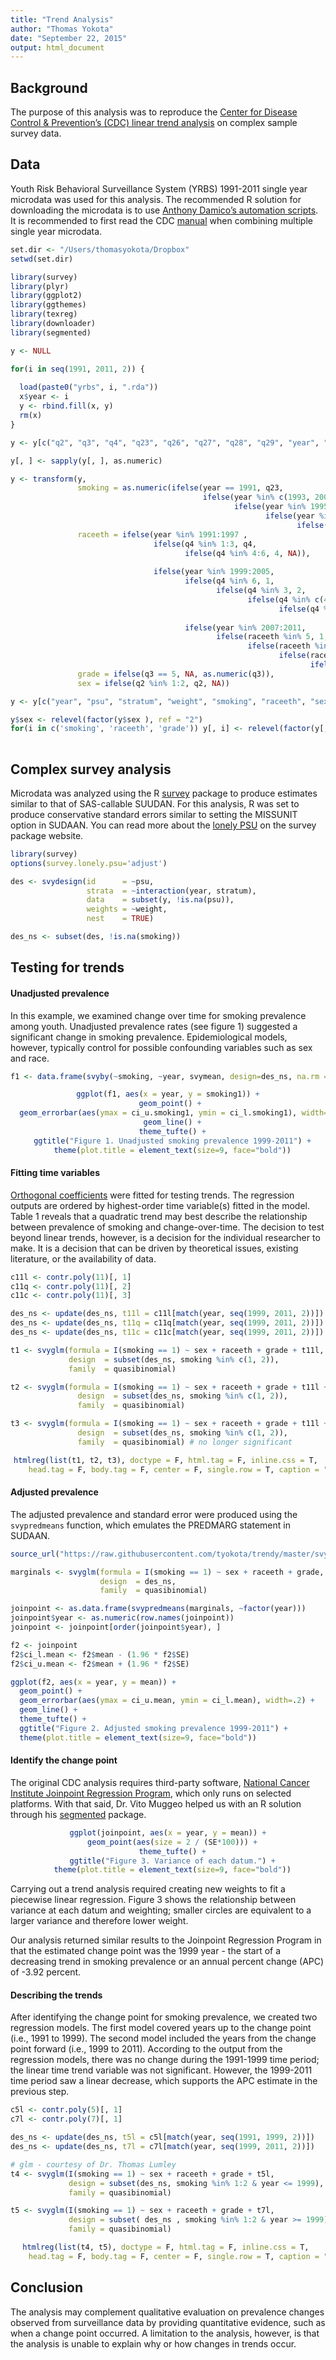 ```yaml
---
title: "Trend Analysis"
author: "Thomas Yokota"
date: "September 22, 2015"
output: html_document
---
```


## Background
The purpose of this analysis was to reproduce the [Center for Disease Control & Prevention's (CDC) linear trend analysis](http://www.cdc.gov/healthyyouth/yrbs/pdf/yrbs_conducting_trend_analyses.pdf) on complex sample survey data. 

## Data
Youth Risk Behavioral Surveillance System (YRBS) 1991-2011 single year microdata was used for this analysis. The recommended R solution for downloading the microdata is to use [Anthony Damico's automation scripts](https://github.com/ajdamico/asdfree/tree/master/Youth%20Risk%20Behavior%20Surveillance%20System). It is recommended to first read the CDC [manual](http://www.cdc.gov/healthyyouth/yrbs/pdf/yrbs_combining_data.pdf) when combining multiple single year microdata.

```r
set.dir <- "/Users/thomasyokota/Dropbox"
setwd(set.dir)

library(survey)
library(plyr)
library(ggplot2)
library(ggthemes)
library(texreg)
library(downloader)
library(segmented)

y <- NULL

for(i in seq(1991, 2011, 2)) {
  
  load(paste0("yrbs", i, ".rda"))
  x$year <- i
  y <- rbind.fill(x, y)
  rm(x)
}

y <- y[c("q2", "q3", "q4", "q23", "q26", "q27", "q28", "q29", "year", "psu", "stratum", "weight", "raceeth")]

y[, ] <- sapply(y[, ], as.numeric)

y <- transform(y,
               smoking = as.numeric(ifelse(year == 1991, q23,
                                           ifelse(year %in% c(1993, 2001:2009), q28,
                                                  ifelse(year %in% 1995:1997, q26,
                                                         ifelse(year %in% 1999, q27,
                                                                ifelse(year%in% 2011, q29, NA)))))),
               raceeth = ifelse(year %in% 1991:1997 ,
                                ifelse(q4 %in% 1:3, q4,
                                       ifelse(q4 %in% 4:6, 4, NA)),
                                
                                ifelse(year %in% 1999:2005,
                                       ifelse(q4 %in% 6, 1,
                                              ifelse(q4 %in% 3, 2,
                                                     ifelse(q4 %in% c(4, 7), 3,
                                                            ifelse(q4 %in% c(1, 2, 5, 8), 4, NA)))),
                                       
                                       ifelse(year %in% 2007:2011,
                                              ifelse(raceeth %in% 5, 1,
                                                     ifelse(raceeth %in% 3, 2,
                                                            ifelse(raceeth %in% c(6, 7), 3,
                                                                   ifelse(raceeth %in% c(1, 2, 4, 8), 4, NA)))), NA))),
               grade = ifelse(q3 == 5, NA, as.numeric(q3)),
               sex = ifelse(q2 %in% 1:2, q2, NA))

y <- y[c("year", "psu", "stratum", "weight", "smoking", "raceeth", "sex", "grade")]

y$sex <- relevel(factor(y$sex ), ref = "2")
for(i in c('smoking', 'raceeth', 'grade')) y[, i] <- relevel(factor(y[, i]), ref = "1")
 
```

## Complex survey analysis
Microdata was analyzed using the R [survey](http://r-survey.r-forge.r-project.org/survey/) package to produce estimates similar to that of SAS-callable SUUDAN. For this analysis, R was set to produce conservative standard errors similar to setting the MISSUNIT option in SUDAAN. You can read more about the [lonely PSU](http://r-survey.r-forge.r-project.org/survey/exmample-lonely.html) on the survey package website.

```r
library(survey)
options(survey.lonely.psu='adjust')

des <- svydesign(id      = ~psu,
                 strata  = ~interaction(year, stratum),
                 data    = subset(y, !is.na(psu)),
                 weights = ~weight,
                 nest    = TRUE)

des_ns <- subset(des, !is.na(smoking))

```

## Testing for trends

#### Unadjusted prevalence

In this example, we examined change over time for smoking prevalence among youth. Unadjusted prevalence rates (see figure 1) suggested a significant change in smoking prevalence. Epidemiological models, however, typically control for possible confounding variables such as sex and race.

<center>

``` r
f1 <- data.frame(svyby(~smoking, ~year, svymean, design=des_ns, na.rm = T, vartype=c("ci", "se")))

ggplot(f1, aes(x = year, y = smoking1)) +
  geom_point() + 
  geom_errorbar(aes(ymax = ci_u.smoking1, ymin = ci_l.smoking1), width=.2) +
  geom_line() +
  theme_tufte() +
  ggtitle("Figure 1. Unadjusted smoking prevalence 1999-2011") +
  theme(plot.title = element_text(size=9, face="bold"))

```

</center>

#### Fitting time variables

[Orthogonal coefficients](https://www.google.com/search?q=The+polynomials+we+have+used+as+predictors+to+this+point+are+natural+polynomials%2C+generated+from+the+linear+predictor+by+centering+and+the+powering+the+linear+predictor.&ie=utf-8&oe=utf-8) were fitted for testing trends. The regression outputs are ordered by highest-order time variable(s) fitted in the model. Table 1 reveals that a quadratic trend may best describe the relationship between prevalence of smoking and change-over-time. The decision to test beyond linear trends, however, is a decision for the individual researcher to make. It is a decision that can be driven by theoretical issues, existing literature, or the availability of data.

``` r
c11l <- contr.poly(11)[, 1]
c11q <- contr.poly(11)[, 2]
c11c <- contr.poly(11)[, 3]

des_ns <- update(des_ns, t11l = c11l[match(year, seq(1999, 2011, 2))])
des_ns <- update(des_ns, t11q = c11q[match(year, seq(1999, 2011, 2))])
des_ns <- update(des_ns, t11c = c11c[match(year, seq(1999, 2011, 2))])

t1 <- svyglm(formula = I(smoking == 1) ~ sex + raceeth + grade + t11l,
             design  = subset(des_ns, smoking %in% c(1, 2)),
             family  = quasibinomial)

t2 <- svyglm(formula = I(smoking == 1) ~ sex + raceeth + grade + t11l + t11q,
               design  = subset(des_ns, smoking %in% c(1, 2)),
               family  = quasibinomial)

t3 <- svyglm(formula = I(smoking == 1) ~ sex + raceeth + grade + t11l + t11q + t11c,
               design  = subset(des_ns, smoking %in% c(1, 2)),
               family  = quasibinomial) # no longer significant
```

<center>

``` r
htmlreg(list(t1, t2, t3), doctype = F, html.tag = F, inline.css = T, 
    head.tag = F, body.tag = F, center = F, single.row = T, caption = "Table 1. Testing for linear trends.")
```

</center>

#### Adjusted prevalence

The adjusted prevalence and standard error were produced using the `svypredmeans` function, which emulates the PREDMARG statement in SUDAAN. 

``` r
source_url("https://raw.githubusercontent.com/tyokota/trendy/master/svypredmeans.R", prompt = FALSE)

marginals <- svyglm(formula = I(smoking == 1) ~ sex + raceeth + grade,
                    design  = des_ns,
                    family  = quasibinomial)

joinpoint <- as.data.frame(svypredmeans(marginals, ~factor(year)))
joinpoint$year <- as.numeric(row.names(joinpoint))
joinpoint <- joinpoint[order(joinpoint$year), ]
```      

``` r
f2 <- joinpoint
f2$ci_l.mean <- f2$mean - (1.96 * f2$SE)
f2$ci_u.mean <- f2$mean + (1.96 * f2$SE)

ggplot(f2, aes(x = year, y = mean)) +
  geom_point() + 
  geom_errorbar(aes(ymax = ci_u.mean, ymin = ci_l.mean), width=.2) +
  geom_line() +
  theme_tufte() +
  ggtitle("Figure 2. Adjusted smoking prevalence 1999-2011") +
  theme(plot.title = element_text(size=9, face="bold"))
```

#### Identify the change point

The original CDC analysis requires third-party software, [National Cancer Institute Joinpoint Regression Program](http://surveillance.cancer.gov/joinpoint/), which only runs on selected platforms. With that said, Dr. Vito Muggeo helped us with an R solution through his [segmented](https://cran.r-project.org/web/packages/segmented/index.html) package.

<center>

``` r

ggplot(joinpoint, aes(x = year, y = mean)) +
  geom_point(aes(size = 2 / (SE*100))) +
  theme_tufte() +
  ggtitle("Figure 3. Variance of each datum.") +
  theme(plot.title = element_text(size=9, face="bold"))
```

</center>

Carrying out a trend analysis required creating new weights to fit a piecewise linear regression. Figure 3 shows the relationship between variance at each datum and weighting; smaller circles are equivalent to a larger variance and therefore lower weight.

Our analysis returned similar results to the Joinpoint Regression Program in that the estimated change point was the 1999 year - the start of a decreasing trend in smoking prevalence or an annual percent change (APC) of -3.92 percent.

#### Describing the trends

After identifying the change point for smoking prevalence, we created two regression models. The first model covered years up to the change point (i.e., 1991 to 1999). The second model included the years from the change point forward (i.e., 1999 to 2011). According to the output from the regression models, there was no change during the 1991-1999 time period; the linear time trend variable was not significant. However, the 1999-2011 time period saw a linear decrease, which supports the APC estimate in the previous step.


``` r
c5l <- contr.poly(5)[, 1]
c7l <- contr.poly(7)[, 1]

des_ns <- update(des_ns, t5l = c5l[match(year, seq(1991, 1999, 2))])
des_ns <- update(des_ns, t7l = c7l[match(year, seq(1999, 2011, 2))])

# glm - courtesy of Dr. Thomas Lumley
t4 <- svyglm(I(smoking == 1) ~ sex + raceeth + grade + t5l,
             design = subset(des_ns, smoking %in% 1:2 & year <= 1999), 
             family = quasibinomial)

t5 <- svyglm(I(smoking == 1) ~ sex + raceeth + grade + t7l,
             design = subset( des_ns , smoking %in% 1:2 & year >= 1999), 
             family = quasibinomial)
```

<center>

``` r
htmlreg(list(t4, t5), doctype = F, html.tag = F, inline.css = T, 
    head.tag = F, body.tag = F, center = F, single.row = T, caption = "Table 2. Describing the linear trends pre-post change point.")
```
 
 </center>
 
## Conclusion

The analysis may complement qualitative evaluation on prevalence changes observed from surveillance data by providing quantitative evidence, such as when a change point occurred. A limitation to the analysis, however, is that the analysis is unable to explain why or how changes in trends occur. 

